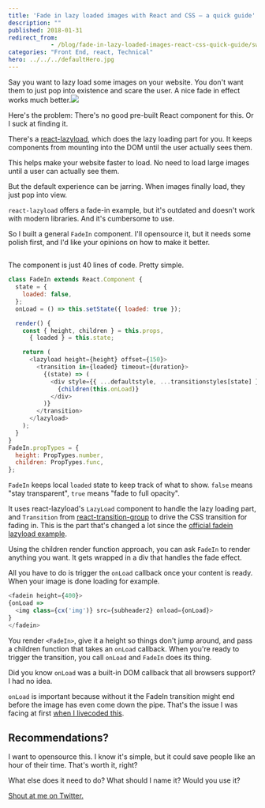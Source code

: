 ```yaml
---
title: 'Fade in lazy loaded images with React and CSS – a quick guide'
description: ""
published: 2018-01-31
redirect_from: 
            - /blog/fade-in-lazy-loaded-images-react-css-quick-guide/swizec/8163
categories: "Front End, react, Technical"
hero: ../../../defaultHero.jpg
---
```

Say you want to lazy load some images on your website. You don&#x27;t want them to just pop into existence and scare the user. A nice fade in effect works much better.![](./img/blog-wp-content-uploads-2018-01-gif.gif)

Here&#x27;s the problem: There&#x27;s no good pre-built React component for this. Or I suck at finding it.

There&#x27;s a [react-lazyload](https://github.com/jasonslyvia/react-lazyload), which does the lazy loading part for you. It keeps components from mounting into the DOM until the user actually sees them.

This helps make your website faster to load. No need to load large images until a user can actually see them.

But the default experience can be jarring. When images finally load, they just pop into view.

`react-lazyload` offers a fade-in example, but it&#x27;s outdated and doesn&#x27;t work with modern libraries. And it&#x27;s cumbersome to use.

So I built a general `FadeIn` component. I&#x27;ll opensource it, but it needs some polish first, and I&#x27;d like your opinions on how to make it better.

##

The component is just 40 lines of code. Pretty simple.

```javascript
class FadeIn extends React.Component {
  state = {
    loaded: false,
  };
  onLoad = () => this.setState({ loaded: true });

  render() {
    const { height, children } = this.props,
      { loaded } = this.state;

    return (
      <lazyload height={height} offset={150}>
        <transition in={loaded} timeout={duration}>
          {(state) => (
            <div style={{ ...defaultstyle, ...transitionstyles[state] }}>
              {children(this.onLoad)}
            </div>
          )}
        </transition>
      </lazyload>
    );
  }
}
FadeIn.propTypes = {
  height: PropTypes.number,
  children: PropTypes.func,
};
```

`FadeIn` keeps local `loaded` state to keep track of what to show. `false` means &quot;stay transparent&quot;, `true` means &quot;fade to full opacity&quot;.

It uses react-lazyload&#x27;s `LazyLoad` component to handle the lazy loading part, and `Transition` from [react-transition-group](https://github.com/reactjs/react-transition-group) to drive the CSS transition for fading in. This is the part that&#x27;s changed a lot since the [official fadein lazyload example](https://github.com/jasonslyvia/react-lazyload/blob/master/examples/pages/fadein.js).

Using the children render function approach, you can ask `FadeIn` to render anything you want. It gets wrapped in a div that handles the fade effect.

All you have to do is trigger the `onLoad` callback once your content is ready. When your image is done loading for example.

```javascript
<fadein height={400}>
{onLoad =>
  <img class={cx('img')} src={subheader2} onload={onLoad}>
}
</fadein>
```

You render `<FadeIn>`, give it a height so things don&#x27;t jump around, and pass a children function that takes an `onLoad` callback. When you&#x27;re ready to trigger the transition, you call `onLoad` and `FadeIn` does its thing.

Did you know `onLoad` was a built-in DOM callback that all browsers support? I had no idea.

`onLoad` is important because without it the FadeIn transition might end before the image has even come down the pipe. That&#x27;s the issue I was facing at first [when I livecoded this](https://www.youtube.com/watch?v=k5DnlFjuf80).

## Recommendations?

I want to opensource this. I know it&#x27;s simple, but it could save people like an hour of their time. That&#x27;s worth it, right?

What else does it need to do? What should I name it? Would you use it?

[Shout at me on Twitter.](https://twitter.com/swizec)
